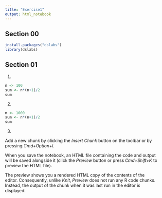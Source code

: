 ```yaml
---
title: "Exercise1"
output: html_notebook
---
```


## Section 00
```r
install.packages("dslabs")
library(dslabs)
```


## Section 01

1. 
```r
n <- 100
sum <- n*(n+1)/2
sum
```

2.
```r
n <- 1000
sum <- n*(n+1)/2
sum
```

3.



Add a new chunk by clicking the *Insert Chunk* button on the toolbar or by pressing *Cmd+Option+I*.

When you save the notebook, an HTML file containing the code and output will be saved alongside it (click the *Preview* button or press *Cmd+Shift+K* to preview the HTML file). 

The preview shows you a rendered HTML copy of the contents of the editor. Consequently, unlike *Knit*, *Preview* does not run any R code chunks. Instead, the output of the chunk when it was last run in the editor is displayed.

